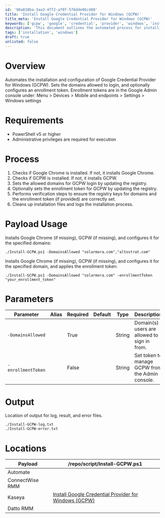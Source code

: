 ```yaml
---
id: '98a818ba-3aa3-4ff2-af0f-576dde96c488'
title: 'Install Google Credential Provider for Windows (GCPW)'
title_meta: 'Install Google Credential Provider for Windows (GCPW)'
keywords: ['gcpw', 'google', 'credential', 'provider', 'windows', 'installation', 'configuration', 'enrollment', 'token']
description: 'This document outlines the automated process for installing and configuring the Google Credential Provider for Windows (GCPW). It details the requirements, process steps, and parameters for setting allowed domains and enrollment tokens, ensuring a smooth setup for users.'
tags: ['installation', 'windows']
draft: true
unlisted: false
---
```

# Overview
Automates the installation and configuration of Google Credential Provider for Windows (GCPW). Sets the domains allowed to login, and optionally configures an enrollment token. Enrollment tokens are in the Google Admin console under: Menu > Devices > Mobile and endpoints > Settings > Windows settings

# Requirements
- PowerShell v5 or higher
- Administrative privileges are required for execution

# Process
1. Checks if Google Chrome is installed. If not, it installs Google Chrome.
2. Checks if GCPW is installed. If not, it installs GCPW.
3. Sets the allowed domains for GCPW login by updating the registry.
4. Optionally sets the enrollment token for GCPW by updating the registry.
5. Performs verification steps to ensure the registry keys for domains and the enrollment token (if provided) are correctly set.
6. Cleans up installation files and logs the installation process.

# Payload Usage
Installs Google Chrome (if missing), GCPW (if missing), and configures it for the specified domains:

```
./Install-GCPW.ps1 -DomainsAllowed "solarmora.com","altostrat.com"
```

Installs Google Chrome (if missing), GCPW (if missing), and configures it for the specified domain, and applies the enrollment token:

```
./Install-GCPW.ps1 -DomainsAllowed "solarmora.com" -enrollmentToken "your_enrollment_token"
```

# Parameters

| Parameter          | Alias | Required | Default | Type   | Description                                         |
|--------------------|-------|----------|---------|--------|-----------------------------------------------------|
| `-DomainsAllowed`   |       | True     |         | String | Domain(s) users are allowed to sign in from.       |
| `-enrollmentToken`  |       | False    |         | String | Set token to manage GCPW from the Admin console.   |

# Output
Location of output for log, result, and error files.

```
./Install-GCPW-log.txt
./Install-GCPW-error.txt
```

# Locations

| Payload                                       | /repo/script/Install-GCPW.ps1                   |
|-----------------------------------------------|--------------------------------------------------|
| Automate                                      |                                                  |
| ConnectWise RMM                               |                                                  |
| Kaseya                                        | [Install Google Credential Provider for Windows (GCPW)](https://proval.itglue.com/DOC-5078775-15595857) |
| Datto RMM                                     |                                                  |













